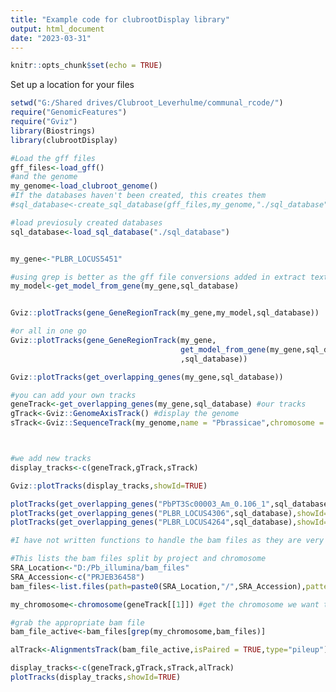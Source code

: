 ```yaml
---
title: "Example code for clubrootDisplay library"
output: html_document
date: "2023-03-31"
---
```


```r
knitr::opts_chunk$set(echo = TRUE)
```

Set up a location for your files

```R
setwd("G:/Shared drives/Clubroot_Leverhulme/communal_rcode/")
require("GenomicFeatures")
require("Gviz")
library(Biostrings)
library(clubrootDisplay)

#Load the gff files
gff_files<-load_gff()
#and the genome
my_genome<-load_clubroot_genome()
#If the databases haven't been created, this creates them
#sql_database<-create_sql_database(gff_files,my_genome,"./sql_database")

#load previosuly created databases
sql_database<-load_sql_database("./sql_database")


my_gene<-"PLBR_LOCUS5451"

#using grep is better as the gff file conversions added in extract text
my_model<-get_model_from_gene(my_gene,sql_database)


Gviz::plotTracks(gene_GeneRegionTrack(my_gene,my_model,sql_database))

#or all in one go
Gviz::plotTracks(gene_GeneRegionTrack(my_gene,
                                      get_model_from_gene(my_gene,sql_database)
                                      ,sql_database))

Gviz::plotTracks(get_overlapping_genes(my_gene,sql_database))

#you can add your own tracks
geneTrack<-get_overlapping_genes(my_gene,sql_database) #our tracks
gTrack<-Gviz::GenomeAxisTrack() #display the genome
sTrack<-Gviz::SequenceTrack(my_genome,name = "Pbrassicae",chromosome = chromosome(geneTrack[[1]])) #and the sequence



#we add new tracks
display_tracks<-c(geneTrack,gTrack,sTrack)

Gviz::plotTracks(display_tracks,showId=TRUE)

plotTracks(get_overlapping_genes("PbPT3Sc00003_Am_0.106_1",sql_database),showId=TRUE)
plotTracks(get_overlapping_genes("PLBR_LOCUS4306",sql_database),showId=TRUE)
plotTracks(get_overlapping_genes("PLBR_LOCUS4264",sql_database),showId=TRUE)

#I have not written functions to handle the bam files as they are very big and need to be stored locally

#This lists the bam files split by project and chromosome
SRA_Location<-"D:/Pb_illumina/bam_files"
SRA_Accession<-c("PRJEB36458")
bam_files<-list.files(path=paste0(SRA_Location,"/",SRA_Accession),pattern="\\.1\\.bam$",full.names=TRUE)

my_chromosome<-chromosome(geneTrack[[1]]) #get the chromosome we want to display

#grab the appropriate bam file
bam_file_active<-bam_files[grep(my_chromosome,bam_files)]

alTrack<-AlignmentsTrack(bam_file_active,isPaired = TRUE,type="pileup") #sashimi and coverage also allowed

display_tracks<-c(geneTrack,gTrack,sTrack,alTrack)
plotTracks(display_tracks,showId=TRUE)

```
